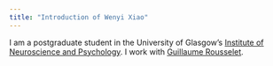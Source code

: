 ```yaml
---
title: "Introduction of Wenyi Xiao"
---
```


I am a postgraduate student in the University of Glasgow's
[Institute of Neuroscience and Psychology](http://www.gla.ac.uk/researchinstitutes/neurosciencepsychology/).
I work with [Guillaume Rousselet](https://www.gla.ac.uk/researchinstitutes/neurosciencepsychology/staff/guillaumerousselet/).

